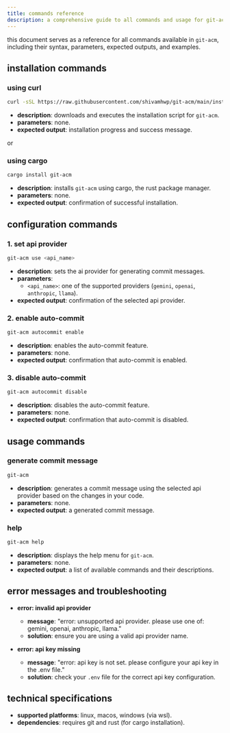 ```yaml
---
title: commands reference
description: a comprehensive guide to all commands and usage for git-acm.
---
```



this document serves as a reference for all commands available in `git-acm`, including their syntax, parameters, expected outputs, and examples.

## installation commands

### using curl <Badge text="preferred" variant="tip" />

```bash
curl -sSL https://raw.githubusercontent.com/shivamhwp/git-acm/main/install.sh | sh
```

- **description**: downloads and executes the installation script for `git-acm`.
- **parameters**: none.
- **expected output**: installation progress and success message.

or

### using cargo

```bash
cargo install git-acm
```

- **description**: installs `git-acm` using cargo, the rust package manager.
- **parameters**: none.
- **expected output**: confirmation of successful installation.

## configuration commands

### 1. set api provider <Badge text="required" variant="caution" />

```bash
git-acm use <api_name>
```

- **description**: sets the ai provider for generating commit messages.
- **parameters**:
  - `<api_name>`: one of the supported providers (`gemini`, `openai`, `anthropic`, `llama`).
- **expected output**: confirmation of the selected api provider.

### 2. enable auto-commit <Badge text="optional" variant="note" />

```bash
git-acm autocommit enable
```

- **description**: enables the auto-commit feature.
- **parameters**: none.
- **expected output**: confirmation that auto-commit is enabled.

### 3. disable auto-commit

```bash
git-acm autocommit disable
```

- **description**: disables the auto-commit feature.
- **parameters**: none.
- **expected output**: confirmation that auto-commit is disabled.

## usage commands

### generate commit message

```bash
git-acm
```

- **description**: generates a commit message using the selected api provider based on the changes in your code.
- **parameters**: none.
- **expected output**: a generated commit message.

### help

```bash
git-acm help
```

- **description**: displays the help menu for `git-acm`.
- **parameters**: none.
- **expected output**: a list of available commands and their descriptions.

## error messages and troubleshooting

- **error: invalid api provider**

  - **message**: "error: unsupported api provider. please use one of: gemini, openai, anthropic, llama."
  - **solution**: ensure you are using a valid api provider name.

- **error: api key missing**
  - **message**: "error: api key is not set. please configure your api key in the .env file."
  - **solution**: check your `.env` file for the correct api key configuration.

## technical specifications

- **supported platforms**: linux, macos, windows (via wsl).
- **dependencies**: requires git and rust (for cargo installation).
